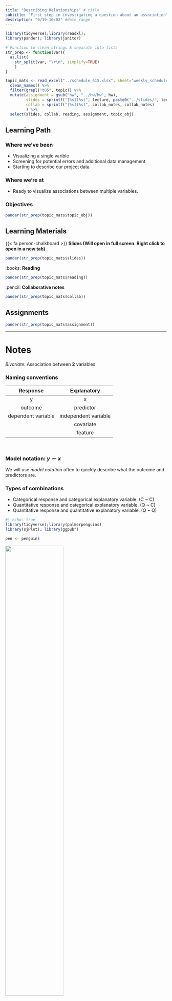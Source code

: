 ```yaml
---
title: "Describing Relationships" # title 
subtitle: "First step in investigating a question about an association" # sub title
description: "9/19-10/02" #date range
---
```


```r
library(tidyverse);library(readxl); 
library(pander); library(janitor)

# Function to clean strings & separate into lists
str_prep <- function(var){
  as.list(
    str_split(var, "\r\n", simplify=TRUE)
    )
}

topic_mats <- read_excel("../schedule_615.xlsx", sheet="weekly_schedule") %>%
  clean_names() %>% 
  filter(grepl("t05", topic)) %>%
  mutate(assignment = gsub("hw", "../hw/hw", hw), 
         slides = sprintf("[%s](%s)", lecture, paste0("../slides/", lecture, ".html")), 
         collab = sprintf("[%s](%s)", collab_notes, collab_notes)
         ) %>% 
  select(slides, collab, reading, assignment, topic_obj)
```

## Learning Path

### Where we've been
* Visualizing a single varible
* Screening for potential errors and additional data management
* Starting to describe our project data

### Where we're at
* Ready to visualize associations between multiple variables. 


### Objectives

```r
pander(str_prep(topic_mats$topic_obj))
```


## Learning Materials

{{< fa person-chalkboard >}}  **Slides (Will open in full screen. Right click to open in a new tab)**

```r
pander(str_prep(topic_mats$slides))
```

:books:  **Reading** 

```r
pander(str_prep(topic_mats$reading))
```


:pencil: **Collaborative notes**

```r
pander(str_prep(topic_mats$collab))
```

## Assignments

```r
pander(str_prep(topic_mats$assignment))
```


---

# Notes

_Bivariate_: Association between **2** variables

### Naming conventions

|      Response      |     Explanatory      |
|:------------------:|:--------------------:|
|         y          |          x           |
|      outcome       |      predictor       |
| dependent variable | independent variable |
|                    |      covariate       |
|                    |       feature        |

\

:::{.callout-tip}
### Model notation: $y \sim x$
We will use _model notation_ often to quickly describe what the outcome and predictors are. 
:::

### Types of combinations

-   Categorical response and categorical explanatory variable. (C \~ C)
-   Quantitative response and categorical explanatory variable. (Q \~ C)
-   Quantitative response and quantitative explanatory variable. (Q \~ Q)

```r
#| echo: true
library(tidyverse);library(palmerpenguins)
library(sjPlot); library(ggpubr)

pen <- penguins
```

<img src="../images/penguins.png" width="60%">

## C~C
Categorical response & Categorical explanatory

::: panel-tabset
### Two way tables (cross-tabs)

::: columns
::: {.column width="50%"}
```r
#| echo: true
table(pen$species, pen$island)
```
:::

::: {.column width="50%"}
```r
#| echo: true
table(pen$species, pen$island) |> 
  prop.table(margin=2) |> round(2)
```
:::
:::

-   All of the 52 penguins on Torgersen island are the *Adelie* species.
-   74% of penguins on Biscoe island are *Gentoo*.

### Plots

```r
#| echo: true
plot_xtab(pen$island, grp=pen$species, show.total = FALSE)
```
:::

:::{.callout-warning}
### Watch your margins 
One of the most common places for a mistake when creating a plot or a table between two categorical variables is by not paying close attention to the choice of denominator. And then also confirming the interpretation matches the table, which matches the plot. 
:::

::: panel-tabset
### Tables

::: columns
::: {.column width="48%"}
**Row Percents**
Percentages add up to 100 across the rows. The row levels are the denominator. 

```r
#| echo: true
table(pen$species, pen$island) |> 
  prop.table(margin=1) |> round(2)
```

29% **of *Adelie* penguins** are on Biscoe Island.
:::

::: {.column width="48%"}
**Column Percents**
Percentages add up to 100 down the columns. The column levels are the denominator. 

```r
#| echo: true
table(pen$species, pen$island) |> 
  prop.table(margin=2) |> round(2)
```

74% **of penguins on Biscoe island** are *Gentoo*.
:::
:::

### Plots

::: columns
::: {.column width="50%"}
Distribution of islands for each species

```r
#| echo: true
plot_xtab(pen$species, 
          grp=pen$island, 
          margin = "row", 
          show.total = FALSE)
```

29% **of *Adelie* penguins** are on Biscoe Island.
:::

::: {.column width="50%"}
Distribution of species on each island.

```r
#| echo: true
plot_xtab(pen$island, 
          grp=pen$species, 
          margin = "row", 
          show.total = FALSE)
```

74% **of penguins on Biscoe island** are *Gentoo*.
:::
:::
:::

## Q~C
Quantitative response & Categorical explanatory. The method here is to use all of the summary statistics (5 number summary, mean, median, sd etc) and plots (boxplot, histogram) and calculate/create those items _separately for each level of the categorical variable_. 

::: panel-tabset
### Grouped summary statistics

Mean, median, sd, IQR of the quantitative variable for each level of the categorical level.

```r
#| echo: true
#| eval: false
pen %>% group_by(species) %>% 
  summarize(mean = mean(bill_depth_mm, na.rm = TRUE), 
            median = median(bill_depth_mm, na.rm = TRUE), 
            sd = sd(bill_depth_mm, na.rm = TRUE), 
            IQR = IQR(bill_depth_mm, na.rm = TRUE))
```

```r
pen %>% group_by(species) %>% 
  summarize(mean = mean(bill_depth_mm, na.rm = TRUE), 
            median = median(bill_depth_mm, na.rm = TRUE), 
            sd = sd(bill_depth_mm, na.rm = TRUE), 
            IQR = IQR(bill_depth_mm, na.rm = TRUE))
```

Gentoo penguins have lower average bill depth compared to Adelie or Chinstrap (15.0mm vs 18.3 and 18.4mm respectively). Chinstrap however have a larger IQR at 1.9 compared to 1.5 for the others.

### Plots

::: columns
::: {.column width="50%"}
**Overlaid density plots**

```r
#| echo: true
gghistogram(pen, 
            x = "bill_depth_mm", 
            fill = "species", 
            add_density = TRUE, 
            add="mean")
```
:::

::: {.column width="50%"}
**Side by side boxplots**

```r
#| echo: true
ggviolin(pen, 
         x="species", 
         y = "bill_depth_mm", 
         color = "species", 
         add = c("mean", "boxplot"))
```
:::
:::

The distribution of bill depth are fairly normal for each species, with some higher end values causing a slight right skew for Adelie and Gentoo.
:::

## Q~Q
Quantitative response & Quantitative explanatory

::: panel-tabset
### Summary statistic

```r
#| echo: true
cor(pen$flipper_length_mm, pen$body_mass_g, 
    use="pairwise.complete.obs")
```

The penguin flipper length (mm) has a strong positive correlation with body mass (g), r=0.87

### Plots

::: columns
::: {.column width="50%"}
```r
#| echo: true
ggscatter(pen, 
          x="flipper_length_mm", 
          y = "body_mass_g")
```
:::

::: {.column width="50%"}
```r
#| echo: true
ggscatter(pen, 
          x="flipper_length_mm", 
          y = "body_mass_g", 
          add = "loess", 
          conf.int = TRUE)
```
:::

<small> The relationship between flipper length and body mass in penguins is relatively linear, but there may be possible clustering on a third variable. There appears to be two groups below and above a flipper length of about 205mm. </small>
:::
:::